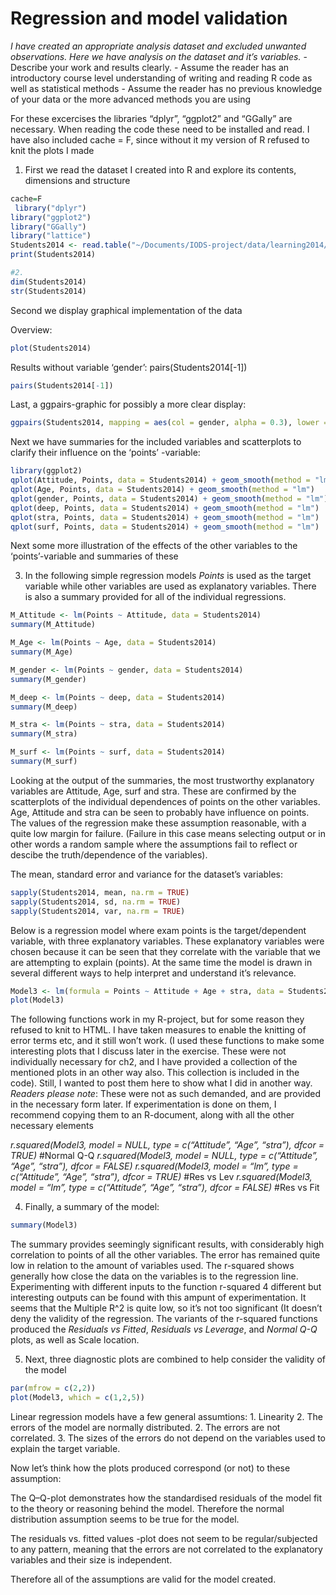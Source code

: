 # Regression and model validation

*I have created an appropriate analysis dataset and excluded unwanted observations. Here we have analysis on the dataset and it's variables.*
- Describe your work and results clearly. 
- Assume the reader has an introductory course level understanding of writing and reading R code as well as statistical methods
- Assume the reader has no previous knowledge of your data or the more advanced methods you are using  

For these excercises the libraries "dplyr", "ggplot2" and "GGally" are necessary. When reading the code these need to be installed and read. I have also included cache = F, since without it my version of R refused to knit the plots I made


1.
First we read the dataset I created into R and explore its contents, dimensions and structure
```r
cache=F
 library("dplyr")
library("ggplot2")
library("GGally")
library("lattice")
Students2014 <- read.table("~/Documents/IODS-project/data/learning2014/learning2014.txt", header = TRUE, sep = " ")
print(Students2014)

#2.
dim(Students2014)
str(Students2014)

```

Second we display graphical implementation of the data

Overview:

```r
plot(Students2014)
```

Results without variable 'gender':
pairs(Students2014[-1])
```r
pairs(Students2014[-1])
```
Last, a ggpairs-graphic for possibly a more clear display:
```r
ggpairs(Students2014, mapping = aes(col = gender, alpha = 0.3), lower = list(combo = wrap("facethist", bins = 20)))
```

Next we have summaries for the included variables and scatterplots to clarify their influence on the 'points' -variable:

```r

library(ggplot2)
qplot(Attitude, Points, data = Students2014) + geom_smooth(method = "lm")
qplot(Age, Points, data = Students2014) + geom_smooth(method = "lm")
qplot(gender, Points, data = Students2014) + geom_smooth(method = "lm")
qplot(deep, Points, data = Students2014) + geom_smooth(method = "lm")
qplot(stra, Points, data = Students2014) + geom_smooth(method = "lm")
qplot(surf, Points, data = Students2014) + geom_smooth(method = "lm")

```
Next some more illustration of the effects of the other variables to the 'points'-variable
and summaries of these


3.
In the following simple regression models *Points* is used as the target variable while
 other variables are used as explanatory variables. There is also a summary provided for 
 all of the individual regressions. 
```r
M_Attitude <- lm(Points ~ Attitude, data = Students2014)
summary(M_Attitude)

M_Age <- lm(Points ~ Age, data = Students2014)
summary(M_Age)

M_gender <- lm(Points ~ gender, data = Students2014)
summary(M_gender)

M_deep <- lm(Points ~ deep, data = Students2014)
summary(M_deep)

M_stra <- lm(Points ~ stra, data = Students2014)
summary(M_stra)

M_surf <- lm(Points ~ surf, data = Students2014)
summary(M_surf)

```
Looking at the output of the summaries, the most trustworthy explanatory variables
are Attitude, Age, surf and stra. These are confirmed by the scatterplots of the individual dependences of points
on the other variables. Age, Attitude and stra can be seen to probably have influence on points. The values of the regression make these assumption reasonable, with a quite low margin for failure. (Failure in this case means selecting output or in other words a random sample where the assumptions fail to reflect or descibe the truth/dependence of the variables).


The mean, standard error and variance for the dataset's variables:
```r
sapply(Students2014, mean, na.rm = TRUE)
sapply(Students2014, sd, na.rm = TRUE)
sapply(Students2014, var, na.rm = TRUE)
```


Below is a regression model where exam points is the target/dependent variable, with three explanatory variables. These explanatory variables were chosen because it can be seen that they correlate with the variable that we are attempting to explain (points). At the same time the model is drawn in several different ways to help interpret and understand it's relevance.


```r
Model3 <- lm(formula = Points ~ Attitude + Age + stra, data = Students2014)
plot(Model3)

```
The following functions work in my R-project, but for some reason they refused to knit to HTML. I have taken measures to enable the knitting of error terms etc, and it still won't work. (I used these functions to make some interesting plots that I discuss later in the exercise. These were not individually necessary for ch2, and I have provided a collection of the mentioned plots in an other way also. This collection is included in the code). 
Still, I wanted to post them here to show what I did in another way. *Readers please note*: These were not as such demanded, and are provided in the necessary form later. If experimentation is done on them, I recommend copying them to an R-document, along with all the other necessary elements

*r.squared(Model3, model = NULL, type = c("Attitude", "Age", "stra"), dfcor = TRUE)* #Normal Q-Q
*r.squared(Model3, model = NULL, type = c("Attitude", "Age", "stra"), dfcor = FALSE)*
*r.squared(Model3, model = "lm", type = c("Attitude", "Age", "stra"), dfcor = TRUE)* #Res vs Lev
*r.squared(Model3, model = "lm", type = c("Attitude", "Age", "stra"), dfcor = FALSE)* #Res vs Fit



4.
Finally, a summary of the model:
```r
summary(Model3)
```

The summary provides seemingly significant results, with considerably high correlation to points of all the other variables.
The error has remained quite low in relation to the amount of variables used. The r-squared shows generally how close the data on the variables is to the regression line. Experimenting with different inputs to the function r-squared 4 different but interesting outputs can be found with this ampunt of experimentation. It seems that the Multiple R^2 is quite low, so it's not too significant (It doesn't deny the validity of the regression. The variants of the r-squared functions produced the *Residuals vs Fitted*, *Residuals vs Leverage*, and *Normal Q-Q* plots, as well as Scale location. 

5.
Next, three diagnostic plots are combined to help consider the validity of the model
```r
par(mfrow = c(2,2))
plot(Model3, which = c(1,2,5))

```
Linear regression models have a few general assumtions:
1. Linearity
2. The errors of the model are normally distributed.
2. The errors are not correlated.
3. The sizes of the errors do not depend on the variables used to explain the target variable.

Now let's think how the plots produced correspond (or not) to these assumption:

The Q–Q-plot demonstrates how the standardised residuals of the model fit to the theory or reasoning behind the model. Therefore the normal distribution assumption seems to be true for the model.

The residuals vs. fitted values -plot does not seem to be regular/subjected to any pattern, meaning that the errors are not correlated to the explanatory variables and their size is independent.

Therefore all of the assumptions are valid for the model created.